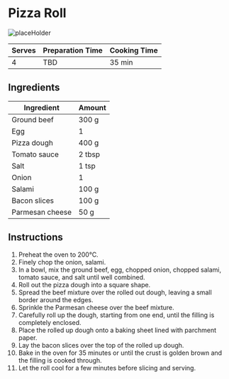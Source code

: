 # Pizza Roll

![placeHolder](/recipes/placeHolder.png)

| Serves | Preparation Time | Cooking Time |
|--------|------------------|--------------|
| 4      | TBD              | 35 min       |

## Ingredients

| Ingredient                      | Amount |
|---------------------------------|--------|
| Ground beef                     | 300 g  |
| Egg                             | 1      |
| Pizza dough                     | 400 g  |
| Tomato sauce                    | 2 tbsp |
| Salt                            | 1 tsp  |
| Onion                           | 1      |
| Salami                          | 100 g  |
| Bacon slices                    | 100 g  |
| Parmesan cheese                 | 50 g   |

## Instructions

1. Preheat the oven to 200°C.
2. Finely chop the onion, salami.
3. In a bowl, mix the ground beef, egg, chopped onion, chopped salami, tomato sauce, and salt until well combined.
4. Roll out the pizza dough into a square shape.
5. Spread the beef mixture over the rolled out dough, leaving a small border around the edges.
6. Sprinkle the Parmesan cheese over the beef mixture.
7. Carefully roll up the dough, starting from one end, until the filling is completely enclosed.
8. Place the rolled up dough onto a baking sheet lined with parchment paper.
9. Lay the bacon slices over the top of the rolled up dough.
10. Bake in the oven for 35 minutes or until the crust is golden brown and the filling is cooked through.
11. Let the roll cool for a few minutes before slicing and serving.